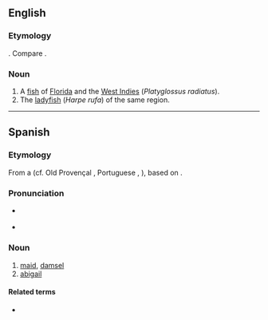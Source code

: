==English==

===Etymology===
{{bor|en|es|doncella||maid}}. Compare {{m|en|damsel}}.

===Noun===
{{en-noun}}

# A [[fish]] of [[Florida]] and the [[West Indies]] (''Platyglossus radiatus'').
# The [[ladyfish]] (''Harpe rufa'') of the same region.

{{Webster 1913}}

----

==Spanish==

===Etymology===
From a {{inh|es|VL.|*domnicella}} (cf. Old Provençal {{m|pro|donçela}}, Portuguese {{m|pt|donzela}}, {{cog|fr|demoiselle}}), based on {{inh|es|la|domina||lady, mistress}}.

===Pronunciation===
* {{a|Castilian}} {{IPA|/donˈθe.ʎa/|lang=es}}
* {{a|Others}} {{IPA|/donˈse.ʝa/|/donˈse.ʎa/|/donˈθe.ʝa/|lang=es}}

===Noun===
{{es-noun|f}}

# [[maid]], [[damsel]]
# [[abigail]]

====Related terms====
* {{l|es|doncel}}

{{topics|es|Female|People}}